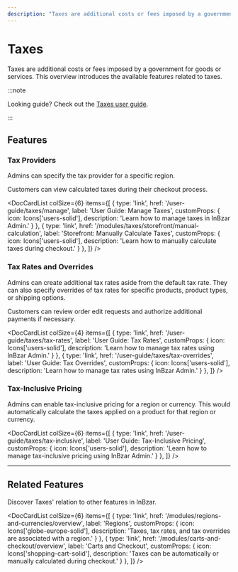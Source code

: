 ```yaml
---
description: "Taxes are additional costs or fees imposed by a government for goods or services. Learn about the available features and guides."
---
```



# Taxes

Taxes are additional costs or fees imposed by a government for goods or services. This overview introduces the available features related to taxes.

:::note

Looking guide? Check out the [Taxes user guide](../../user-guide/taxes/index.md).

:::

## Features

### Tax Providers

Admins can specify the tax provider for a specific region.

Customers can view calculated taxes during their checkout process.

<DocCardList colSize={6} items={[
  {
    type: 'link',
    href: '/user-guide/taxes/manage',
    label: 'User Guide: Manage Taxes',
    customProps: {
      icon: Icons['users-solid'],
      description: 'Learn how to manage taxes in InBzar Admin.'
    }
  },
  {
    type: 'link',
    href: '/modules/taxes/storefront/manual-calculation',
    label: 'Storefront: Manually Calculate Taxes',
    customProps: {
      icon: Icons['users-solid'],
      description: 'Learn how to manually calculate taxes during checkout.'
    }
  },
]} />

### Tax Rates and Overrides

Admins can create additional tax rates aside from the default tax rate. They can also specify overrides of tax rates for specific products, product types, or shipping options.

Customers can review order edit requests and authorize additional payments if necessary.

<DocCardList colSize={4} items={[
  {
    type: 'link',
    href: '/user-guide/taxes/tax-rates',
    label: 'User Guide: Tax Rates',
    customProps: {
      icon: Icons['users-solid'],
      description: 'Learn how to manage tax rates using InBzar Admin.'
    }
  },
  {
    type: 'link',
    href: '/user-guide/taxes/tax-overrides',
    label: 'User Guide: Tax Overrides',
    customProps: {
      icon: Icons['users-solid'],
      description: 'Learn how to manage tax rates using InBzar Admin.'
    }
  },
]} />

### Tax-Inclusive Pricing

Admins can enable tax-inclusive pricing for a region or currency. This would automatically calculate the taxes applied on a product for that region or currency.

<DocCardList colSize={6} items={[
  {
    type: 'link',
    href: '/user-guide/taxes/tax-inclusive',
    label: 'User Guide: Tax-Inclusive Pricing',
    customProps: {
      icon: Icons['users-solid'],
      description: 'Learn how to manage tax-inclusive pricing using InBzar Admin.'
    }
  },
]} />

---

## Related Features

Discover Taxes' relation to other features in InBzar.

<DocCardList colSize={6} items={[
  {
    type: 'link',
    href: '/modules/regions-and-currencies/overview',
    label: 'Regions',
    customProps: {
      icon: Icons['globe-europe-solid'],
      description: 'Taxes, tax rates, and tax overrides are associated with a region.'
    }
  },
  {
    type: 'link',
    href: '/modules/carts-and-checkout/overview',
    label: 'Carts and Checkout',
    customProps: {
      icon: Icons['shopping-cart-solid'],
      description: 'Taxes can be automatically or manually calculated during checkout.'
    }
  },
]} />
